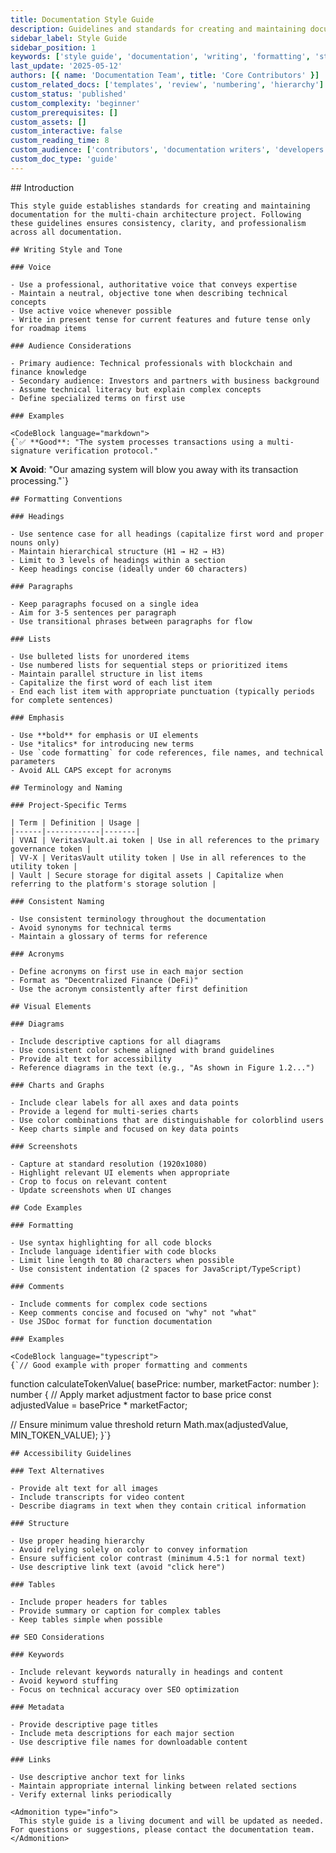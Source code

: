 ```yaml
---
title: Documentation Style Guide
description: Guidelines and standards for creating and maintaining documentation for the multi-chain architecture project.
sidebar_label: Style Guide
sidebar_position: 1
keywords: ['style guide', 'documentation', 'writing', 'formatting', 'standards']
last_update: '2025-05-12'
authors: [{ name: 'Documentation Team', title: 'Core Contributors' }]
custom_related_docs: ['templates', 'review', 'numbering', 'hierarchy']
custom_status: 'published'
custom_complexity: 'beginner'
custom_prerequisites: []
custom_assets: []
custom_interactive: false
custom_reading_time: 8
custom_audience: ['contributors', 'documentation writers', 'developers']
custom_doc_type: 'guide'
---
```



<SectionLevelOne id="style-guide" title="Documentation Style Guide">
  <ContentBlock>
    ## Introduction

    This style guide establishes standards for creating and maintaining documentation for the multi-chain architecture project. Following these guidelines ensures consistency, clarity, and professionalism across all documentation.

    ## Writing Style and Tone

    ### Voice

    - Use a professional, authoritative voice that conveys expertise
    - Maintain a neutral, objective tone when describing technical concepts
    - Use active voice whenever possible
    - Write in present tense for current features and future tense only for roadmap items

    ### Audience Considerations

    - Primary audience: Technical professionals with blockchain and finance knowledge
    - Secondary audience: Investors and partners with business background
    - Assume technical literacy but explain complex concepts
    - Define specialized terms on first use

    ### Examples

    <CodeBlock language="markdown">
    {`✅ **Good**: "The system processes transactions using a multi-signature verification protocol."  
❌ **Avoid**: "Our amazing system will blow you away with its transaction processing."`}
    </CodeBlock>

    ## Formatting Conventions

    ### Headings

    - Use sentence case for all headings (capitalize first word and proper nouns only)
    - Maintain hierarchical structure (H1 → H2 → H3)
    - Limit to 3 levels of headings within a section
    - Keep headings concise (ideally under 60 characters)

    ### Paragraphs

    - Keep paragraphs focused on a single idea
    - Aim for 3-5 sentences per paragraph
    - Use transitional phrases between paragraphs for flow

    ### Lists

    - Use bulleted lists for unordered items
    - Use numbered lists for sequential steps or prioritized items
    - Maintain parallel structure in list items
    - Capitalize the first word of each list item
    - End each list item with appropriate punctuation (typically periods for complete sentences)

    ### Emphasis

    - Use **bold** for emphasis or UI elements
    - Use *italics* for introducing new terms
    - Use `code formatting` for code references, file names, and technical parameters
    - Avoid ALL CAPS except for acronyms

    ## Terminology and Naming

    ### Project-Specific Terms

    | Term | Definition | Usage |
    |------|------------|-------|
    | VVAI | VeritasVault.ai token | Use in all references to the primary governance token |
    | VV-X | VeritasVault utility token | Use in all references to the utility token |
    | Vault | Secure storage for digital assets | Capitalize when referring to the platform's storage solution |

    ### Consistent Naming

    - Use consistent terminology throughout the documentation
    - Avoid synonyms for technical terms
    - Maintain a glossary of terms for reference

    ### Acronyms

    - Define acronyms on first use in each major section
    - Format as "Decentralized Finance (DeFi)"
    - Use the acronym consistently after first definition

    ## Visual Elements

    ### Diagrams

    - Include descriptive captions for all diagrams
    - Use consistent color scheme aligned with brand guidelines
    - Provide alt text for accessibility
    - Reference diagrams in the text (e.g., "As shown in Figure 1.2...")

    ### Charts and Graphs

    - Include clear labels for all axes and data points
    - Provide a legend for multi-series charts
    - Use color combinations that are distinguishable for colorblind users
    - Keep charts simple and focused on key data points

    ### Screenshots

    - Capture at standard resolution (1920x1080)
    - Highlight relevant UI elements when appropriate
    - Crop to focus on relevant content
    - Update screenshots when UI changes

    ## Code Examples

    ### Formatting

    - Use syntax highlighting for all code blocks
    - Include language identifier with code blocks
    - Limit line length to 80 characters when possible
    - Use consistent indentation (2 spaces for JavaScript/TypeScript)

    ### Comments

    - Include comments for complex code sections
    - Keep comments concise and focused on "why" not "what"
    - Use JSDoc format for function documentation

    ### Examples

    <CodeBlock language="typescript">
    {`// Good example with proper formatting and comments
function calculateTokenValue(
  basePrice: number, 
  marketFactor: number
): number {
  // Apply market adjustment factor to base price
  const adjustedValue = basePrice * marketFactor;
  
  // Ensure minimum value threshold
  return Math.max(adjustedValue, MIN_TOKEN_VALUE);
}`}
    </CodeBlock>

    ## Accessibility Guidelines

    ### Text Alternatives

    - Provide alt text for all images
    - Include transcripts for video content
    - Describe diagrams in text when they contain critical information

    ### Structure

    - Use proper heading hierarchy
    - Avoid relying solely on color to convey information
    - Ensure sufficient color contrast (minimum 4.5:1 for normal text)
    - Use descriptive link text (avoid "click here")

    ### Tables

    - Include proper headers for tables
    - Provide summary or caption for complex tables
    - Keep tables simple when possible

    ## SEO Considerations

    ### Keywords

    - Include relevant keywords naturally in headings and content
    - Avoid keyword stuffing
    - Focus on technical accuracy over SEO optimization

    ### Metadata

    - Provide descriptive page titles
    - Include meta descriptions for each major section
    - Use descriptive file names for downloadable content

    ### Links

    - Use descriptive anchor text for links
    - Maintain appropriate internal linking between related sections
    - Verify external links periodically

    <Admonition type="info">
      This style guide is a living document and will be updated as needed. For questions or suggestions, please contact the documentation team.
    </Admonition>
  </ContentBlock>
</SectionLevelOne>
